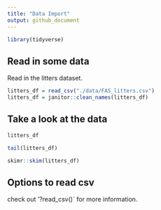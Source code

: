 ```yaml
---
title: "Data Import"
output: github_document
---
```

```r
library(tidyverse)
```

## Read in some data

Read in the litters dataset.

```r
litters_df = read_csv("./data/FAS_litters.csv")
litters_df = janitor::clean_names(litters_df)
```

## Take a look at the data

```r
litters_df
```

```r
tail(litters_df)
```

```r
skimr::skim(litters_df)
```

## Options to read csv

check out '?read_csv()` for more information.
